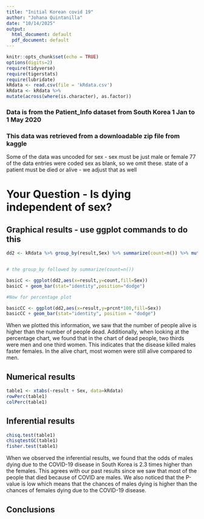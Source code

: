 ```yaml
---
title: "Initial Korean covid 19"
author: "Johana Quintanilla"
date: "10/14/2025"
output:
  html_document: default
  pdf_document: default
---
```


```r
knitr::opts_chunk$set(echo = TRUE)
options(digits=2)
require(tidyverse)
require(tigerstats)
require(lubridate)
kRdata <- read.csv(file = 'kRdata.csv')
kRdata <- kRdata %>%
mutate(across(where(is.character), as.factor))

```
### Data is from the Patient_Info dataset from South Korea 1 Jan to 1 May 2020
### This data was retrieved from a downloadable zip file from kaggle

Some of the data was uncoded for sex - sex must be just male or female
77 of the data entries were coded sex  as blank, so we omit these.
state of a patient must be died or alive - we adjust that as well   
  
# Your Question - Is dying independent of sex?






## Graphical results - use ggplot commands to do this  

```r
dd2 <- kRdata %>% group_by(result,Sex) %>% summarize(count=n()) %>% mutate(prcnt=count/sum(count))


# the group_by followed by summarize(count=n())

basicC <- ggplot(dd2,aes(x=result,y=count,fill=Sex))
basicC + geom_bar(stat="identity",position="dodge")

#Now for percentage plot

basicCC <- ggplot(dd2,aes(x=result,y=prcnt*100,fill=Sex)) 
basicCC + geom_bar(stat="identity", position = "dodge")
```

When we plotted this information, we saw that the number of people alive is higher than the number of people dead. Additionally, when looking at the percentage chart, we found that in the chart of dead people, two thirds were men and one third women. This indicates that the disease killed males faster females. In the alive chart, most women were still alive compared to men. 
  





## Numerical results

```r
table1 <- xtabs(~result + Sex, data=kRdata)
rowPerc(table1)
colPerc(table1)
```



## Inferential results 

```r
chisq.test(table1)
chisqtestGC(table1)
fisher.test(table1)
```

When we observed the inferential results, we found that the odds of males dying due to the COVID-19 disease in South Korea is 2.3 times higher than the females. This agrees with our past results since we saw that most of the people that died because of COVID are males. We also noticed that the P-value is low which means that the chances of males dying is higher than the chances of females dying due to the COVID-19 disease. 

## Conclusions

